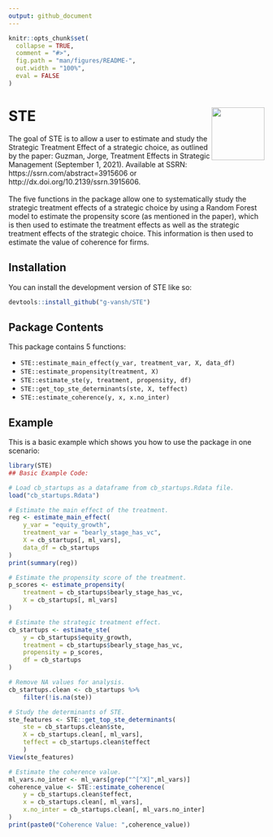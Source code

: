 ```yaml
---
output: github_document
---
```


<!-- README.md is generated from README.Rmd. Please edit that file -->

```r
knitr::opts_chunk$set(
  collapse = TRUE,
  comment = "#>",
  fig.path = "man/figures/README-",
  out.width = "100%",
  eval = FALSE
)
```

# STE <img src="man/figures/logo.png" align="right" height="104" />

<!-- badges: start -->
<!-- badges: end -->

The goal of STE is to allow a user to estimate and study the Strategic Treatment Effect of a strategic choice, as outlined by the paper: Guzman, Jorge, Treatment Effects in Strategic Management (September 1, 2021). Available at SSRN: https://ssrn.com/abstract=3915606 or http://dx.doi.org/10.2139/ssrn.3915606.
<br>
<br>
The five functions in the package allow one to systematically study the strategic treatment effects of a strategic choice by using a Random Forest model to estimate the propensity score (as mentioned in the paper), which is then used to estimate the treatment effects as well as the strategic treatment effects of the strategic choice. This information is then used to estimate the value of coherence for firms.

## Installation

You can install the development version of STE like so:

``` r
devtools::install_github("g-vansh/STE")
```
## Package Contents

This package contains 5 functions:

- `STE::estimate_main_effect(y_var, treatment_var, X, data_df)`
- `STE::estimate_propensity(treatment, X)`
- `STE::estimate_ste(y, treatment, propensity, df)`
- `STE::get_top_ste_determinants(ste, X, teffect)`
- `STE::estimate_coherence(y, x, x.no_inter)`

## Example

This is a basic example which shows you how to use the package in one scenario:

```r
library(STE)
## Basic Example Code:

# Load cb_startups as a dataframe from cb_startups.Rdata file.
load("cb_startups.Rdata")

# Estimate the main effect of the treatment.
reg <- estimate_main_effect(
    y_var = "equity_growth",
    treatment_var = "bearly_stage_has_vc",
    X = cb_startups[, ml_vars],
    data_df = cb_startups
)
print(summary(reg))

# Estimate the propensity score of the treatment.
p_scores <- estimate_propensity(
    treatment = cb_startups$bearly_stage_has_vc,
    X = cb_startups[, ml_vars]
)

# Estimate the strategic treatment effect.
cb_startups <- estimate_ste(
    y = cb_startups$equity_growth,
    treatment = cb_startups$bearly_stage_has_vc,
    propensity = p_scores,
    df = cb_startups
)

# Remove NA values for analysis. 
cb_startups.clean <- cb_startups %>%
    filter(!is.na(ste))

# Study the determinants of STE.
ste_features <- STE::get_top_ste_determinants(
    ste = cb_startups.clean$ste,
    X = cb_startups.clean[, ml_vars],
    teffect = cb_startups.clean$teffect
    )
View(ste_features)

# Estimate the coherence value.
ml_vars.no_inter <- ml_vars[grep("^[^X]",ml_vars)]
coherence_value <- STE::estimate_coherence(
    y = cb_startups.clean$teffect,
    x = cb_startups.clean[, ml_vars],
    x.no_inter = cb_startups.clean[, ml_vars.no_inter]
)
print(paste0("Coherence Value: ",coherence_value))

```
